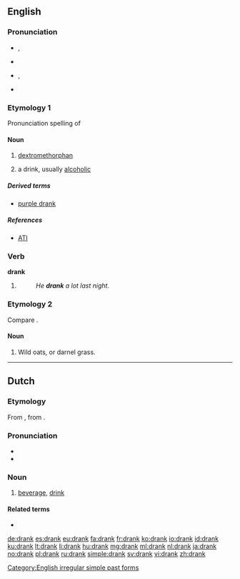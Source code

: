 ==English==

===Pronunciation===
* {{IPA|/dɹæŋk/}}, {{X-SAMPA|/dr\{Nk/}}
* {{audio|en-us-drank.ogg|Audio (US)}}
* {{context|also|lang=en}} {{a|US}} {{IPA|/dɹeɪŋk/}}, {{X-SAMPA|/dr\eINk/}}
* {{rhymes|æŋk}}

===Etymology 1===
Pronunciation spelling of {{term|drink|lang=en}}

====Noun====
{{en-noun|s|-}}

# {{context|slang|lang=en}} [[dextromethorphan]]
# {{context|slang|lang=en}} a drink, usually [[alcoholic]]

=====Derived terms=====
* [[purple drank]]

=====References=====
*[http://www.abovetheinfluence.com/facts/drugsdxm ATI]

===Verb===
'''drank'''

# {{en-simple past of|drink}}
#: ''He '''drank''' a lot last night.''

===Etymology 2===
Compare {{term|drake|lang=en}}.

====Noun====
{{en-noun|?}}

# {{context|UK|dialect|lang=en}} Wild oats, or darnel grass.
#: {{rfquotek|Halliwell}}

{{Webster 1913}}

[[Category:English irregular simple past forms]]

----

==Dutch==

===Etymology===
From {{etyl|odt|nl}} {{recons|drank|lang=odt}}, from {{etyl|gem-pro|nl}} {{recons|drankiz|lang=gem-pro}}.

===Pronunciation===
* {{rhymes|ɑŋk|lang=nl}}
* {{audio|Nl-drank.ogg|audio}}

===Noun===
{{nl-noun|m|dranken|drankje}}

# [[beverage]], [[drink]]

====Related terms====
* {{l|nl|drinken}}

[[de:drank]]
[[es:drank]]
[[eu:drank]]
[[fa:drank]]
[[fr:drank]]
[[ko:drank]]
[[io:drank]]
[[id:drank]]
[[ku:drank]]
[[lt:drank]]
[[li:drank]]
[[hu:drank]]
[[mg:drank]]
[[ml:drank]]
[[nl:drank]]
[[ja:drank]]
[[no:drank]]
[[pl:drank]]
[[ru:drank]]
[[simple:drank]]
[[sv:drank]]
[[vi:drank]]
[[zh:drank]]